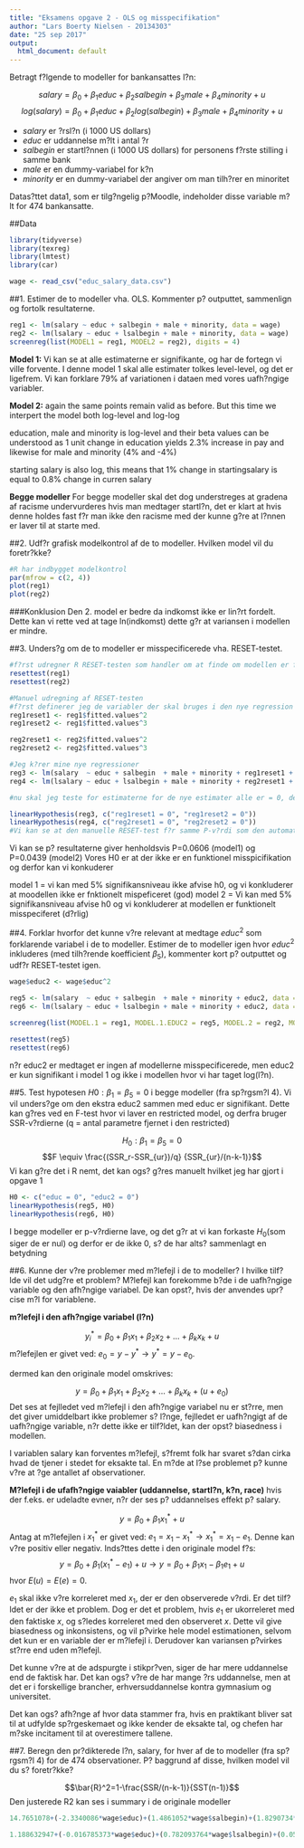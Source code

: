 ```yaml
---
title: "Eksamens opgave 2 - OLS og misspecifikation"
author: "Lars Boerty Nielsen - 20134303"
date: "25 sep 2017"
output:
  html_document: default
---
```

Betragt f?lgende to modeller for bankansattes l?n:

$$salary=\beta_0 +\beta_1 educ +\beta_2 salbegin +\beta_3 male +\beta_4 minority + u$$
$$log(salary)=\beta_0+\beta_1 educ +\beta_2 log(salbegin)+\beta_3 male +\beta_4 minority +u$$
  
- $salary$ er ?rsl?n (i 1000 US dollars)
- $educ$ er uddannelse m?lt i antal ?r
- $salbegin$ er startl?nnen (i 1000 US dollars) for personens f?rste stilling i samme bank
- $male$ er en dummy-variabel for k?n 
- $minority$ er en dummy-variabel der angiver om man tilh?rer en minoritet

Datas?ttet data1, som er tilg?ngelig p?Moodle, indeholder disse variable m?lt for
474 bankansatte.

##Data
```r
library(tidyverse)
library(texreg)
library(lmtest)
library(car)

wage <- read_csv("educ_salary_data.csv")
```

##1. Estimer de to modeller vha. OLS. Kommenter p? outputtet, sammenlign og fortolk resultaterne.
```r
reg1 <- lm(salary ~ educ + salbegin + male + minority, data = wage)
reg2 <- lm(lsalary ~ educ + lsalbegin + male + minority, data = wage)
screenreg(list(MODEL1 = reg1, MODEL2 = reg2), digits = 4)
```
 

**Model 1:** Vi kan se at alle estimaterne er signifikante, og har de fortegn vi ville forvente. I denne model 1 skal alle estimater tolkes level-level, og det er ligefrem. Vi kan forklare 79% af variationen i dataen med vores uafh?ngige variabler.


**Model 2:** 
again the same points remain valid as before. But this time we interpert the model both log-level and log-log

education, male and minority is log-level and their beta values can be understood as 1 unit change in education yields 2.3% increase in pay and likewise for male and minority (4% and -4%)

starting salary is also log, this means that 1% change in startingsalary is equal to 0.8% change in curren salary

**Begge modeller**
For begge modeller skal det dog understreges at gradena af racisme undervurderes hvis man medtager startl?n, det er klart at hvis denne holdes fast f?r man ikke den racisme med der kunne g?re at l?nnen er laver til at starte med.



\pagebreak

##2. Udf?r grafisk modelkontrol af de to modeller. Hvilken model vil du foretr?kke?
```r
#R har indbygget modelkontrol
par(mfrow = c(2, 4))
plot(reg1)
plot(reg2)
```

\begin{itemize}
\item 1. Plot:
Resudialer sammen med de estimerede v?rdier. Dette plot kan vise tegn p? "ikke lin?re sammenh?ng" eller hetroskedacitet. I dette tilf?lde ser vi lidt tendens til en ikke lin?r sammenh?ng, dette er korrigeret i den anden regressionsmodel.

\item 2. Plot:
QQ-plottet viser om residualerne  er normaltfordelt, for f?rste model kan vi se at den ikke er. Eftersom at begge drejer af mod uret er der flere observationer i halerne ogs? kaldet leptokurtosis. Dette kan v?re et problem hvis vi ikke har en stor sample st?rrelse.

\item 3. Plot:
Igen en test for hetroskedasitet, her ser vi igen at 2. model er bedre da den ikke viser hetroskedasticitet

\item 4. Plot:
Vi kan se at for den f?rste model er der st?rre outliers. Dette giver god mening da vi har taget ln() til den 2. model. Det er dog ikke god skik at tage ln() bare for at mindske outliers. Outliers kan jo godt v?re reel information i 
\end{itemize}

###Konklusion
Den 2. model er bedre da indkomst ikke er lin?rt fordelt. Dette kan vi rette ved at tage ln(indkomst) dette g?r at variansen i modellen er mindre.

\pagebreak

##3. Unders?g om de to modeller er misspecificerede vha. RESET-testet.
```r
#f?rst udregner R RESET-testen som handler om at finde om modellen er funktionelt misspecificeret som betyder at modellen ikke korrekt viser forholdet mellem den afh?ngige og den uafh?ngige variabel
resettest(reg1)
resettest(reg2)

#Manuel udregning af RESET-testen
#f?rst definerer jeg de variabler der skal bruges i den nye regression hvor vi inds?tter fittet values ^2 og ^3
reg1reset1 <- reg1$fitted.values^2
reg1reset2 <- reg1$fitted.values^3

reg2reset1 <- reg2$fitted.values^2
reg2reset2 <- reg2$fitted.values^3

#Jeg k?rer mine nye regressioner
reg3 <- lm(salary  ~ educ + salbegin  + male + minority + reg1reset1 + reg1reset2, data = wage)
reg4 <- lm(lsalary ~ educ + lsalbegin + male + minority + reg2reset1 + reg2reset2, data = wage)

#nu skal jeg teste for estimaterne for de nye estimater alle er = 0, det kan jeg ikke g?re vha. standart F-test da denne medtager de andre estimater. Jeg laver en F-test for en joint hypothesis

linearHypothesis(reg3, c("reg1reset1 = 0", "reg1reset2 = 0"))
linearHypothesis(reg4, c("reg2reset1 = 0", "reg2reset2 = 0"))
#Vi kan se at den manuelle RESET-test f?r samme P-v?rdi som den automatiske
```

Vi kan se p? resultaterne giver henholdsvis P=0.0606 (model1) og P=0.0439 (model2) 
Vores H0 er at der ikke er en funktionel misspicifikation og derfor kan vi konkuderer

model 1 = vi kan med 5% signifikansniveau ikke afvise h0, og vi konkluderer at moodellen ikke er fnktionelt mispeficeret (god)
model 2 = Vi kan med 5% signifikansniveau afvise h0 og vi konkluderer at modellen er funktionelt misspeciferet (d?rlig)

\pagebreak

##4. Forklar hvorfor det kunne v?re relevant at medtage $educ^2$ som forklarende variabel i de to modeller. Estimer de to modeller igen hvor $educ^2$ inkluderes (med tilh?rende koefficient $\beta_5$), kommenter kort p? outputtet og udf?r RESET-testet igen.

```r
wage$educ2 <- wage$educ^2

reg5 <- lm(salary  ~ educ + salbegin  + male + minority + educ2, data = wage)
reg6 <- lm(lsalary ~ educ + lsalbegin + male + minority + educ2, data = wage)

screenreg(list(MODEL.1 = reg1, MODEL.1.EDUC2 = reg5, MODEL.2 = reg2, MODEL.2.EDUC2 = reg6), digits=4)

resettest(reg5)
resettest(reg6)
```
n?r educ2 er medtaget er ingen af modellerne misspecificerede, men educ2 er kun signifikant i model 1 og ikke i modellen hvor vi har taget log(l?n).


##5. Test hypotesen $H0 : \beta_1 = \beta_5 = 0$ i begge modeller (fra sp?rgsm?l 4).
Vi vil unders?ge om den ekstra educ2 sammen med educ er signifikant. Dette kan g?res ved en F-test hvor vi laver en restricted model, og derfra bruger SSR-v?rdierne (q = antal parametre fjernet i den restricted)

$$H_0 : \beta_1 = \beta_5 = 0$$
$$F \equiv \frac{(SSR_r-SSR_{ur})/q} {SSR_{ur}/(n-k-1)}$$
Vi kan g?re det i R nemt, det kan ogs? g?res manuelt hvilket jeg har gjort i opgave 1
```r
H0 <- c("educ = 0", "educ2 = 0")
linearHypothesis(reg5, H0)
linearHypothesis(reg6, H0)
```

I begge modeller er p-v?rdierne lave, og det g?r at vi kan forkaste $H_0$(som siger de er nul) og derfor er de ikke 0, s? de har alts? sammenlagt en betydning


\pagebreak

##6. Kunne der v?re problemer med m?lefejl i de to modeller? I hvilke tilf?lde vil det udg?re et problem?
M?lefejl kan forekomme b?de i de uafh?ngige variable og den afh?ngige variabel. De kan opst?, hvis der anvendes upr?cise m?l for variablene.

**m?lefejl i den afh?ngige variabel (l?n)**

$$y^*_i=\beta_0+\beta_1x_1+\beta_2x_2+\dots +\beta_kx_k+u$$
m?lefejlen er givet ved: $e_0=y-y^* \rightarrow y^*=y-e_0$.

dermed kan den originale model omskrives:

$$y=\beta_0+\beta_1x_1+\beta_2x_2+\dots +\beta_kx_k+(u+e_0)$$
Det ses at fejlledet ved m?lefejl i den afh?ngige variabel nu er st?rre, men det giver umiddelbart ikke problemer s? l?nge, fejlledet er uafh?ngigt af de uafh?ngige variable, n?r dette ikke er tilf?ldet, kan der opst? biasedness i modellen. 

I variablen salary kan forventes m?lefejl, s?fremt folk har svaret s?dan cirka hvad de tjener i stedet for eksakte tal. En m?de at l?se problemet p? kunne v?re at ?ge antallet af observationer.

**M?lefejl i de ufafh?ngige vaiabler (uddannelse, startl?n, k?n, race)**
hvis der f.eks. er udeladte evner, n?r der ses p? uddannelses effekt p? salary.

$$y=\beta_0+\beta_1x^*_1+u$$
Antag at m?lefejlen i $x_1^*$ er givet ved: $e_1=x_1-x_1^* \rightarrow x_1^*=x_1-e_1$. Denne kan v?re positiv eller negativ. 
Inds?ttes dette i den originale model f?s:
$$y=\beta_0+\beta_1(x^*_1-e_1)+u \rightarrow y=\beta_0+\beta_1x_1-\beta_1e_1+u $$
hvor $E(u)=E(e)=0$.

$e_1$ skal ikke v?re korreleret med $x_1$, der er den observerede v?rdi. Er det tilf?ldet er der ikke et problem. Dog er det et problem, hvis $e_1$ er ukorreleret med den faktiske $x$, og s?ledes korreleret med den observeret $x$. Dette vil give biasedness og inkonsistens, og vil p?virke hele model estimationen, selvom det kun er en variable der er m?lefejl i. Derudover kan variansen p?virkes st?rre end uden m?lefejl. 

Det kunne v?re at de adspurgte i stikpr?ven, siger de har mere uddannelse end de faktisk har. Det kan ogs? v?re de har mange ?rs uddannelse, men at det er i forskellige brancher, erhversuddannelse kontra gymnasium og universitet.

Det kan ogs? afh?nge af hvor data stammer fra, hvis en praktikant bliver sat til at udfylde sp?rgeskemaet og ikke kender de eksakte tal, og chefen har m?ske incitament til at overestimere tallene.

\pagebreak

##7. Beregn den pr?dikterede l?n, salary, for hver af de to modeller (fra sp?rgsm?l 4) for de 474 observationer. P? baggrund af disse, hvilken model vil du s? foretr?kke?

$$\bar{R}^2=1-\frac{SSR/(n-k-1)}{SST(n-1)}$$ 
Den justerede R2 kan ses i summary i de originale modeller

```r
14.7651078+(-2.3340086*wage$educ)+(1.4861052*wage$salbegin)+(1.8290734*wage$male)+(-1.6535355*wage$minority)+(0.1325267*(wage$educ^2))

1.188632947+(-0.016785373*wage$educ)+(0.782093764*wage$lsalbegin)+(0.050895778*wage$male)+(-0.042308975*wage$minority)+(0.001621298*(wage$educ^2))
```


\pagebreak